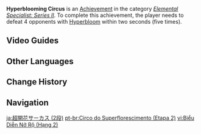 {{Achievement Infobox
|title        = Hyperblooming Circus
|id           = 82150
|order id     = 2150
|category     = Elemental Specialist: Series II
|description  = Defeat 4 opponents with [[Hyperbloom]] within 2s (×5).
|requirements = 
|primogems    = 10
|tracking     = Tracks the number of times the player defeated 4 opponents in this way.
|topic        = 
|hidden       = 
|tier         = 2
|tiers_total  = 3
|set          = Hyperblooming Circus
}}
'''Hyperblooming Circus''' is an [[Achievement]] in the category ''[[Elemental Specialist: Series II]]''. To complete this achievement, the player needs to defeat 4 opponents with [[Hyperbloom]] within two seconds (five times).
<!--
==Gameplay Notes==

==Trivia==
-->
==Video Guides==
{{Transclude|Hyperblooming Circus|Video Guides}}

==Other Languages==
{{Transclude|Hyperblooming Circus|Other Languages}}

==Change History==
{{Change History|3.1}}
<!--
==References==
{{Reflist}}
-->
==Navigation==
{{Achievement Navbox}}

[[ja:超開花サーカス (2段)]]
[[pt-br:Circo do Superflorescimento (Etapa 2)]]
[[vi:Biểu Diễn Nở Rộ (Hạng 2)]]